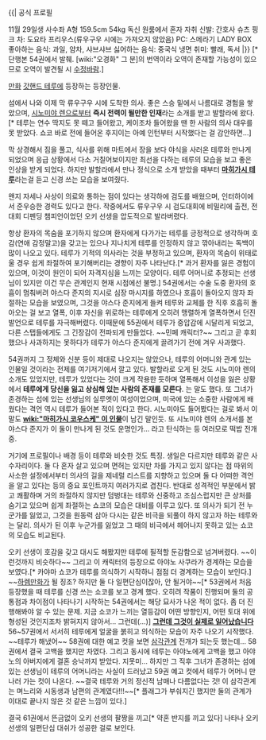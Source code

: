 {{| 공식 프로필

11월 29일생 사수좌 A형
159.5cm 54kg
독신 원룸에서 혼자 자취
신발: 간호사 슈츠 핑크
차: 도요타 프리우스(류우구우 시에는 가져오지 않았음)
PC: 스메라기 LADY BOX
좋아하는 음식: 과일, 얌차, 샤브샤브
싫어하는 음식: 중국식 냉면
취미: 빨래, 독서
|}}
[* 단행본 54권에서 발췌. [wiki:"오경화" 그 분]의 번역이라 오역이 존재할 가능성이 있으므로 오역이 발견될 시 [[수정바람]].]

[[만화]] [[갓핸드 테루]]에 등장하는 등장인물.

섬에서 나와 이제 막 류우구우 시에 도착한 의사. 좋은 스승 밑에서 나름대로 경험을 쌓았으며, [[시노미야 렌]]으로부터 '''즉시 전력이 될만한 인재'''라는 소개를 받고 발할라에 왔다.[* 테루는 연수 딱지도 못 떼고 들어왔고, 케이조차 들어왔을 땐 한 사람의 의사 대우를 못 받았다. 쇼코 바로 전에 들어온 후지이는 아예 인턴부터 시작했다는 걸 감안하면…] 

막 상경해서 짐을 풀고, 식사를 위해 마트에서 장을 보다 야식을 사러온 테루와 만나게 되었으며 응급 상황에서 다소 거칠어보이지만 최선을 다하는 테루의 모습을 보고 좋은 인상을 받게 되었다. 하지만 발할라에서 만나 정식으로 소개 받았을 때부터 '''[[마히가시 테루]]'''라는걸 듣고 신경 쓰는 모습을 보여줬다.

왠지 자세나 사상이 의료와 통하는 점이 있다는 생각하에 검도를 배웠으며, 인터하이에서 준우승한 경력도 있다고 한다. 작중에서도 류우구우 시 검도대회에 비밀리에 출전, 전 대회 디펜딩 챔피언이었던 오키 선생을 압도적으로 발라버렸다.

항상 환자의 목숨을 포기하지 않으며 환자에게 다가가는 테루를 긍정적으로 생각하며 호감(연애 감정말고)을 갖고는 있으나 지나치게 테루를 인정하지 않고 깎아내리는 독백이 많이 나오고 있다. 테루가 기적의 의사라는 것을 부정하고 있으며, 환자의 목숨이 위태로울 경우 쉽게 좌절하여 포기해버리는 경향이 자주 나타난다.[* 과거 환자를 잃은 경험이 있으며, 이것이 원인이 되어 자격지심을 느끼는 모양이다. 테루 어머니로 추정되는 선생님이 있지만 이건 무슨 관계인지 현재 시점에선 불명.] 54권에서는 수술 도중 환자의 호흡이 멈춰버려 야스다 준지의 지시로 심장 마시지를 하였으나 호흡이 돌아오지 않자 좌절하는 모습을 보였으며, 그것을 야스다 준지에게 들켜 테루와 교체를 한 직후 호흡히 돌아오는 걸 보고 열폭, 이후 자신을 위로하는 테루에게 오히려 맹렬하게 열폭하면서 던진 발언으로 테루를 자극해버렸다. 이때문에 55권에서 테루가 중압감에 시달리게 되었고, 다른 스탭들에게도 그 긴장감이 전파되게 만들었다. ~~민페 캐릭터?~~ 그리고 곧 후회했으나 사과하지는 못하다가 테루가 야스다 준지에게 끌려가기 전에 겨우 사과했다.

54권까지 그 정체와 신분 등이 제대로 나오지는 않았으나, 테루의 어머니와 관계 있는 인물일 것이라는 전제를 여기저기에서 깔고 있다. 발할라로 오게 된 것도 시노미야 렌의 소개도 있었지만, 테루가 있었다는 것이 크게 작용한 듯하며 열폭해서 이성을 잃은 상황에서 '''테루에게 당신을 잃고 상심해 있는 사람의 존재를 모른다'''. 는 말도 했다. 또 그녀가 존경하는 섬에 있는 선생님의 실루엣이 여성이었으며, 미국에 있는 소중한 사람에게 배 웠다는 격언 역시 테루가 들어본 적이 있다고 한다. 시노미야도 들어봤다는 걸로 봐서 이 말도 '''[[wiki:"마히가시 코우스케" 이 인물]]'''이 남긴 말인듯. 또 시노미야 렌의 소개서를 본 야스다 준지가 이 둘이 만나게 된 것도 운명인가… 라고 탄식하는 등 여러모로 떡밥 전개 중.

거기에 프로필이나 배경 등이 테루와 비슷한 것도 특징. 생일은 다르지만 테루와 같은 사수자리이다. 둘 다 혼자 살고 있으며 면허는 있지만 차를 가지고 있지 않다는 점 따위의 사소한 설정에서부터 의사의 길을 제네럴 리스트를 지향하고 있으며 둘 다 어떠한 격언을 알고 있다는 등의 중요 포인트까지 여러가지로 겹친다. 반대로 성격적인 부분에서 밝고 쾌활하며 거의 좌절하지 않지만 덤벙대는 테루와 신중하고 조심스럽지만 큰 상처를 숨기고 있으며 쉽게 좌절하는 쇼코의 모습은 대비를 이루고 있다. 또 의사가 되기 전 누군가를 잃었고, 그것을 원동력 삼아 다시는 같은 비극을 되풀이 하지 않고자 하는 테루와는 달리. 의사가 된 이후 누군가를 잃었고 그 때의 비극에서 헤어나지 못하고 있는 쇼코의 모습도 비교된다.

오키 선생이 호감을 갖고 대시도 해봤지만 테루에 필적할 둔감함으로 넘겨버렸다. ~~이런것까지 비슷하다~~ 그리고 이 캐릭터의 등장으로 아야노 사쿠라가 경계하는 모습을 보였다.[* 카야마 쇼코가 테루를 의식하기 시작하니 점점 더 경계하는 모습이 보인다.] ~~[[하렘]]만화가 될 징조? 하지만 둘 다 일편단심이잖아, 안 될거야~~[* 53권에서 처음 등장했을 때 테루를 신경 쓰는 쇼코를 보고 경계 했다. 오히려 작품이 진행되며 둘의 공통점과 차이점이 나타나기 시작하는 54권에서는 해당 묘사가 나온 적이 없다. 좀 더 진행해봐야 알 수 있는 문제. 지금 쇼코가 느끼는 열등감이 어떤 방향인지, 어떤 토대 위에 형성된 것인지조차 밝혀지지 않아서… 그런데(…)] '''[[그런데 그것이 실제로 일어났습니다]]''' 56~57권에서 서서히 테루에게 얼굴을 붉히고 의식하는 모습이 자주 나오기 시작했다. ~~테루가 해냈어~~ 58권에 대한 예고 컷을 보면 [[삼각관계]] 전개가 되는듯 했는데… 58권에서 결국 고백을 했지만 차였다. 그리고 동시에 테루는 아야노에게 고백을 했고 아야노의 아버지에게 결혼 승낙까지 받았다. 지못미… 하지만 그 직후 그녀가 존경하는 섬에 있는 선생님이 테루의 어머니라는 사실이 드러났고 59권 예고 컷에서 테루가 어머니 만나러 가는 컷이 나온다. ~~결국 테루와 거의 정신적 남매나 다름없다는 것! 이 삼각관계는 며느리와 시동생과 남편의 관계였다!!!~~[* 플래그가 부숴지긴 했지만 둘의 관계가 이대로 끝나지 않은 것 같은 느낌이 있다.]

결국 61권에서 뜬금없이 오키 선생의 팔짱을 끼고[* 약혼 반지를 끼고 있다] 나타나 오키 선생의 일편단심 대쉬가 성공한 걸로 보인다.
